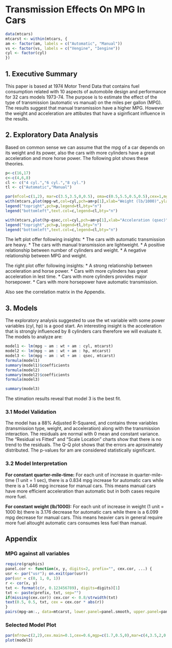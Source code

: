 Transmission Effects On MPG In Cars
====================================

```r
data(mtcars)
mtcarst <- within(mtcars, {
am <- factor(am, labels = c("Automatic", "Manual"))
vs <- factor(vs, labels = c("Vengine", "Iengine"))
cyl <- factor(cyl)
})
```

## 1. Executive Summary
This paper is based at 1974 Motor Trend Data that contains fuel consumption related with 10 aspects of automobile design and performance for 32 cars models 1973-74. The purpose is to estimate the effect of the type of transmission (automatic vs manual) on the miles per gallon (MPG). The results suggest that manual transmission have a higher MPG. However the weight and acceleration are attibutes that have a siginficant influence in the results.

## 2. Exploratory Data Analysis
Based on common sense we can assume that the mpg of a car depends on its weight and its power, also the cars with more cylinders have a great acceleration and more horse power. The following plot shows these theories.

```r
p<-c(16,17)
c<-c(4,6,8)
cl <- c("4 cyl.","6 cyl.","8 cyl.")
tl <- c("Automatic","Manual")

par(mfcol=c(1,2), mar=c(3.5,3.5,0,0.5), oma=c(0.5,5.5,0.5,0.5),cex=1,mgp=c(1.7,0.5,0))
with(mtcars,plot(mpg~wt,col=cyl,pch=am+p[1],xlab="Weight (lb/1000)",ylab="Miles/(US) gallon",main=""))
legend("topright",pch=p,legend=tl,bty="n")
legend("bottomleft",text.col=c,legend=cl,bty="n")

with(mtcars,plot(hp~qsec,col=cyl,pch=am+p[1],xlab="Acceleration (qsec)",ylab="Gross Horsepower",main=""))
legend("topright",pch=p,legend=tl,bty="n")
legend("bottomleft",text.col=c,legend=cl,bty="n")
```

The left plot offer following insights:
* The cars with automatic transmission are heavy.
* The cars with manual transmission are lightweight.
* A positive relationship between number of cylinders and weight.
* A negative relationship between MPG and weight.

The right plot offer following insights:
* A strong relationship between acceleration and horse power.
* Cars with more cylinders has great acceleration in lest time.
* Cars with more cylinders provides major horsepower.
* Cars with more horsepower have automatic transmission.

Also see the correlation matrix in the Appendix.

## 3. Models
The exploratory analysis suggested to use the wt variable with some power variables (cyl, hp) is a good start. An interesting insight is the acceleration that is strongly influenced by 8 cylinders cars therefore we will evaluate it. The models to analyze are:

```r
model1 <- lm(mpg ~ am : wt + am : cyl, mtcarst) 
model2 <- lm(mpg ~ am : wt + am : hp, mtcarst)
model3 <- lm(mpg ~ am : wt + am : qsec, mtcarst)
formula(model1)
summary(model1)$coefficients
formula(model2)
summary(model2)$coefficients
formula(model3)
```

```r
summary(model3)
```
The stimation results reveal that model 3 is the best fit.


### 3.1 Model Validation
The model has a 88% Adjusted R-Squared, and contains three variables (transmission type, weight, and acceleration) along with the transmission interaction. The residuals are normal with 0 mean and constant variance. The "Residual vs Fitted" and "Scale Location" charts show that there is no trend to the residuals. The Q-Q plot shows that the errors are aproximately distributed. The p-values for am are considered statistically significant.

### 3.2 Model Interpretation
**For constant quarter-mile-time:** For each unit of increase in quarter-mile-time (1 unit = 1 sec), there is a 0.834 mpg increase for automatic cars while there is a 1.446 mpg increase for manual cars. This means manual cars have more efficient acceleration than automatic but in both cases require more fuel. 

**For constant weight (lb/1000):** For each unit of increase in weight (1 unit = 1000 lb) there is 3.176 decrease for automatic cars while there is a 6.099 mpg decrease for manual cars. This means heavier cars in general require more fuel altought automatic cars consumes less fuel than manual.



## Appendix

### MPG against all variables
```r
require(graphics)
panel.cor <- function(x, y, digits=2, prefix="", cex.cor, ...) {
usr <- par("usr"); on.exit(par(usr))
par(usr = c(0, 1, 0, 1))
r <- cor(x, y)
txt <- format(c(r, 0.123456789), digits=digits)[1]
txt <- paste(prefix, txt, sep="")
if(missing(cex.cor)) cex.cor <- 0.8/strwidth(txt)
text(0.5, 0.5, txt, cex = cex.cor * abs(r))
}
pairs(mpg~am:., data=mtcarst, lower.panel=panel.smooth, upper.panel=panel.cor, pch=20, main="Scatterplot - Correlation Matrix")

```

### Selected Model Plot
```r
par(mfrow=c(2,2),cex.main=0.1,cex=0.6,mgp=c(1.7,0.5,0),mar=c(4,3.5,2,0.5),oma=c(0.5,10,0.5,0.5))
plot(model3)
```